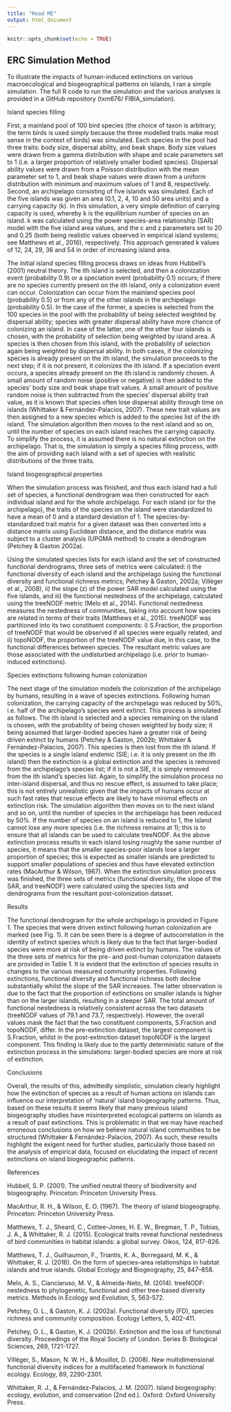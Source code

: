 ```yaml
---
title: "Read ME"
output: html_document
---
```


```r
knitr::opts_chunk$set(echo = TRUE)
```

## ERC Simulation Method

To illustrate the impacts of human-induced extinctions on various macroecological and biogeographical patterns on islands, I ran a simple simulation. The full R code to run the simulation and the various analyses is provided in a GitHub repository (txm676/ FIBIA_simulation).

Island species filling 

First, a mainland pool of 100 bird species (the choice of taxon is arbitrary; the term birds is used simply because the three modelled traits make most sense in the context of birds) was simulated. Each species in the pool had three traits: body size, dispersal ability, and beak shape. Body size values were drawn from a gamma distribution with shape and scale parameters set to 1 (i.e. a larger proportion of relatively smaller bodied species). Dispersal ability values were drawn from a Poisson distribution with the mean parameter set to 1, and beak shape values were drawn from a uniform distribution with minimum and maximum values of 1 and 8, respectively. Second, an archipelago consisting of five islands was simulated. Each of the five islands was given an area (0.1, 2, 4, 10 and 50 area units) and a carrying capacity (k). In this simulation, a very simple definition of carrying capacity is used, whereby k is the equilibrium number of species on an island. k was calculated using the power species-area relationship (SAR) model with the five island area values, and the c and z parameters set to 20 and 0.25 (both being realistic values observed in empirical island systems; see Matthews et al., 2016), respectively. This approach generated k values of 12, 24, 29, 36 and 54 in order of increasing island area. 

The initial island species filling process draws on ideas from Hubbell’s (2001) neutral theory. The ith island is selected, and then a colonization event (probability 0.9) or a speciation event (probability 0.1) occurs; if there are no species currently present on the ith island, only a colonization event can occur. Colonization can occur from the mainland species pool (probability 0.5) or from any of the other islands in the archipelago (probability 0.5). In the case of the former, a species is selected from the 100 species in the pool with the probability of being selected weighted by dispersal ability; species with greater dispersal ability have more chance of colonizing an island. In case of the latter, one of the other four islands is chosen, with the probability of selection being weighted by island area. A species is then chosen from this island, with the probability of selection again being weighted by dispersal ability. In both cases, if the colonizing species is already present on the ith island, the simulation proceeds to the next step; if it is not present, it colonizes the ith island. If a speciation event occurs, a species already present on the ith island is randomly chosen. A small amount of random noise (positive or negative) is then added to the species’ body size and beak shape trait values. A small amount of positive random noise is then subtracted from the species’ dispersal ability trait value, as it is known that species often lose dispersal ability through time on islands (Whittaker & Fernández-Palacios, 2007). These new trait values are then assigned to a new species which is added to the species list of the ith island. The simulation algorithm then moves to the next island and so on, until the number of species on each island reaches the carrying capacity. To simplify the process, it is assumed there is no natural extinction on the archipelago. That is, the simulation is simply a species filling process, with the aim of providing each island with a set of species with realistic distributions of the three traits.

Island biogeographical properties 

When the simulation process was finished, and thus each island had a full set of species, a functional dendrogram was then constructed for each individual island and for the whole archipelago. For each island (or for the archipelago), the traits of the species on the island were standardized to have a mean of 0 and a standard deviation of 1. The species-by-standardized trait matrix for a given dataset was then converted into a distance matrix using Euclidean distance, and the distance matrix was subject to a cluster analysis (UPGMA method) to create a dendrogram (Petchey & Gaston 2002a).

Using the simulated species lists for each island and the set of constructed functional dendrograms, three sets of metrics were calculated: i) the functional diversity of each island and the archipelago (using the functional diversity and functional richness metrics; Petchey & Gaston, 2002a; Villéger et al., 2008), ii) the slope (z) of the power SAR model calculated using the five islands, and iii) the functional nestedness of the archipelago, calculated using the treeNODF metric (Melo et al., 2014). Functional nestedness measures the nestedness of communities, taking into account how species are related in terms of their traits (Matthews et al., 2015). treeNODF was partitioned into its two constituent components: i) S.Fraction, the proportion of treeNODF that would be observed if all species were equally related, and ii) topoNODF, the proportion of the treeNODF value due, in this case, to the functional differences between species. The resultant metric values are those associated with the undisturbed archipelago (i.e. prior to human-induced extinctions).

Species extinctions following human colonization

The next stage of the simulation models the colonization of the archipelago by humans, resulting in a wave of species extinctions. Following human colonization, the carrying capacity of the archipelago was reduced by 50%, i.e. half of the archipelago’s species went extinct. This process is simulated as follows. The ith island is selected and a species remaining on the island is chosen, with the probability of being chosen weighted by body size; it being assumed that larger-bodied species have a greater risk of being driven extinct by humans (Petchey & Gaston, 2002b; Whittaker & Fernández-Palacios, 2007). This species is then lost from the ith island. If the species is a single island endemic (SIE; i.e. it is only present on the ith island) then the extinction is a global extinction and the species is removed from the archipelago’s species list; if it is not a SIE, it is simply removed from the ith island’s species list. Again, to simplify the simulation process no inter-island dispersal, and thus no rescue effect, is assumed to take place; this is not entirely unrealistic given that the impacts of humans occur at such fast rates that rescue effects are likely to have minimal effects on extinction risk. The simulation algorithm then moves on to the next island and so on, until the number of species in the archipelago has been reduced by 50%. If the number of species on an island is reduced to 1, the island cannot lose any more species (i.e. the richness remains at 1); this is to ensure that all islands can be used to calculate treeNODF. As the above extinction process results in each island losing roughly the same number of species, it means that the smaller species-poor islands lose a larger proportion of species; this is expected as smaller islands are predicted to support smaller populations of species and thus have elevated extinction rates (MacArthur & Wilson, 1967). When the extinction simulation process was finished, the three sets of metrics (functional diversity, the slope of the SAR, and treeNODF) were calculated using the species lists and dendrograms from the resultant post-colonization dataset.

Results

The functional dendrogram for the whole archipelago is provided in Figure 1. The species that were driven extinct following human colonization are marked (see Fig. 1). It can be seen there is a degree of autocorrelation in the identity of extinct species which is likely due to the fact that larger-bodied species were more at risk of being driven extinct by humans. The values of the three sets of metrics for the pre- and post-human colonization datasets are provided in Table 1. It is evident that the extinction of species results in changes to the various measured community properties. Following extinctions, functional diversity and functional richness both decline substantially whilst the slope of the SAR increases. The latter observation is due to the fact that the proportion of extinctions on smaller islands is higher than on the larger islands, resulting in a steeper SAR. The total amount of functional nestedness is relatively consistent across the two datasets (treeNODF values of 79.1 and 73.7, respectively). However, the overall values mask the fact that the two constituent components, S.Fraction and topoNODF, differ. In the pre-extinction dataset, the largest component is S.Fraction, whilst in the post-extinction dataset topoNODF is the largest component. This finding is likely due to the partly deterministic nature of the extinction process in the simulations: larger-bodied species are more at risk of extinction. 

Conclusions

Overall, the results of this, admittedly simplistic, simulation clearly highlight how the extinction of species as a result of human actions on islands can influence our interpretation of ‘natural’ island biogeography patterns. Thus, based on these results it seems likely that many previous island biogeography studies have misinterpreted ecological patterns on islands as a result of past extinctions. This is problematic in that we may have reached erroneous conclusions on how we believe natural island communities to be structured (Whittaker & Fernández-Palacios, 2007). As such, these results highlight the exigent need for further studies, particularly those based on the analysis of empirical data, focused on elucidating the impact of recent extinctions on island biogeographic patterns.  

References

Hubbell, S. P. (2001). The unified neutral theory of biodiversity and biogeography. Princeton: Princeton University Press.

MacArthur, R. H., & Wilson, E. O. (1967). The theory of island biogeography. Princeton: Princeton University Press.

Matthews, T. J., Sheard, C., Cottee-Jones, H. E. W., Bregman, T. P., Tobias, J. A., & Whittaker, R. J. (2015). Ecological traits reveal functional nestedness of bird communities in habitat islands: a global survey. Oikos, 124, 817-826.

Matthews, T. J., Guilhaumon, F., Triantis, K. A., Borregaard, M. K., & Whittaker, R. J. (2016). On the form of species–area relationships in habitat islands and true islands. Global Ecology and Biogeography, 25, 847–858.

Melo, A. S., Cianciaruso, M. V., & Almeida-Neto, M. (2014). treeNODF: nestedness to phylogenetic, functional and other tree-based diversity metrics. Methods in Ecology and Evolution, 5, 563-572.

Petchey, O. L., & Gaston, K. J. (2002a). Functional diversity (FD), species richness and community composition. Ecology Letters, 5, 402-411.

Petchey, O. L., & Gaston, K. J. (2002b). Extinction and the loss of functional diversity. Proceedings of the Royal Society of London. Series B: Biological Sciences, 269, 1721-1727.

Villéger, S., Mason, N. W. H., & Mouillot, D. (2008). New multidimensional functional diversity indices for a multifaceted framework in functional ecology. Ecology, 89, 2290-2301.

Whittaker, R. J., & Fernández-Palacios, J. M. (2007). Island biogeography: ecology, evolution, and conservation (2nd ed.). Oxford: Oxford University Press.


